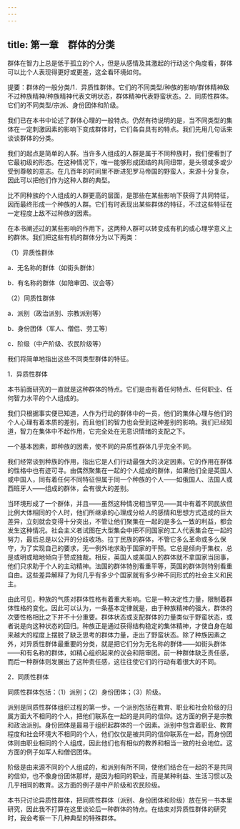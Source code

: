 ```yaml
---
---
---
```

title: 第一章　群体的分类
---






群体在智力上总是低于孤立的个人，但是从感情及其激起的行动这个角度看，群体可以比个人表现得更好或更差，这全看环境如何。

提要：群体的一般分类/1．异质性群体。它们的不同类型/种族的影响/群体精神敌不过种族精神/种族精神代表文明状态，群体精神代表野蛮状态。2．同质性群体。它们的不同类型/宗派、身份团体和阶级。

我们已在本书中论述了群体心理的一般特点。仍然有待说明的是，当不同类型的集体在一定刺激因素的影响下变成群体时，它们各自具有的特点。我们先用几句话来谈谈群体的分类。

我们的起点是简单的人群。当许多人组成的人群是属于不同种族时，我们便看到了它最初级的形态。在这种情况下，唯一能够形成团结的共同纽带，是头领或多或少受到尊敬的意志。在几百年的时间里不断进犯罗马帝国的野蛮人，来源十分复杂，因此可以把他们作为这种人群的典型。

比不同种族的个人组成的人群更高的层面，是那些在某些影响下获得了共同特征，因而最终形成一个种族的人群。它们有时表现出某些群体的特征，不过这些特征在一定程度上敌不过种族的因素。

在本书阐述过的某些影响的作用下，这两种人群可以转变成有机的或心理学意义上的群体。我们把这些有机的群体分为以下两类：

（1）异质性群体

a．无名称的群体（如街头群体）

b．有名称的群体（如陪审团、议会等）

（2）同质性群体

a．派别（政治派别、宗教派别等）

b．身份团体（军人、僧侣、劳工等）

c．阶级（中产阶级、农民阶级等）

我们将简单地指出这些不同类型群体的特征。

1．异质性群体

本书前面研究的一直就是这种群体的特点。它们是由有着任何特点、任何职业、任何智力水平的个人组成的。

我们只根据事实便已知道，人作为行动的群体中的一员，他们的集体心理与他们的个人心理有着本质的差别，而且他们的智力也会受到这种差别的影响。我们已经知道，智力在集体中不起作用，它完全处在无意识情绪的支配之下。

一个基本因素，即种族的因素，使不同的异质性群体几乎完全不同。

我们经常谈到种族的作用，指出它是人们行动最强大的决定因素。它的作用在群体的性格中也有迹可寻。由偶然聚集在一起的个人组成的群体，如果他们全是英国人或中国人，同有着任何不同特征但属于同一个种族的个人——如俄国人、法国人或西班牙人——组成的群体，会有很大的差别。

当环境形成了一个群体，并且——虽然这种情况相当罕见——其中有着不同民族但比例大体相同的个人时，他们所继承的心理成分给人的感情和思想方式造成的巨大差异，立刻就会变得十分突出，不管让他们聚集在一起的是多么一致的利益，都会发生这种情况。社会主义者试图在大型集会中把不同国家的工人代表集合在一起的努力，最后总是以公开的分歧收场。拉丁民族的群体，不管它多么革命或多么保守，为了实现自己的要求，无一例外地求助于国家的干预。它总是倾向于集权，总是或明或暗地倾向于赞成独裁。相反，英国人或美国人的群体就不拿国家当回事，他们只求助于个人的主动精神。法国的群体特别看重平等，英国的群体则特别看重自由。这些差异解释了为何几乎有多少个国家就有多少种不同形式的社会主义和民主。

由此可见，种族的气质对群体性格有着重大影响。它是一种决定性力量，限制着群体性格的变化。因此可以认为，一条基本定律就是，由于种族精神的强大，群体的次要性格相比之下并不十分重要。群体状态或支配群体的力量类似于野蛮状态，或者说是向这种状态的回归。种族正是通过获得结构稳定的集体精神，才使自身在越来越大的程度上摆脱了缺乏思考的群体力量，走出了野蛮状态。除了种族因素之外，对异质性群体最重要的分类，就是把它们分为无名称的群体——如街头群体——和有名称的群体，如精心组织起来的议会和陪审团。前一种群体缺乏责任感，而后一种群体则发展出了这种责任感，这往往使它们的行动有着很大的不同。

2．同质性群体

同质性群体包括：（1）派别；（2）身份团体；（3）阶级。

派别是同质性群体组织过程的第一步。一个派别包括在教育、职业和社会阶级的归属方面大不相同的个人，把他们联系在一起的是共同的信仰。这方面的例子是宗教和政治派别。身份团体是最易于组织起群体的一个因素。派别中包含着职业、教育程度和社会环境大不相同的个人，他们仅仅是被共同的信仰联系在一起，而身份团体则由职业相同的个人组成，因此他们也有相似的教养和相当一致的社会地位。这方面的例子如军人和僧侣团体。

阶级是由来源不同的个人组成的，和派别有所不同，使他们结合在一起的不是共同的信仰，也不像身份团体那样，是因为相同的职业，而是某种利益、生活习惯以及几乎相同的教育。这方面的例子是中产阶级和农民阶级。

本书只讨论异质性群体，把同质性群体（派别、身份团体和阶级）放在另一书本里研究，因此我不打算在这里谈论后一种群体的特点。在结束对异质性群体的研究时，我会考察一下几种典型的特殊群体。